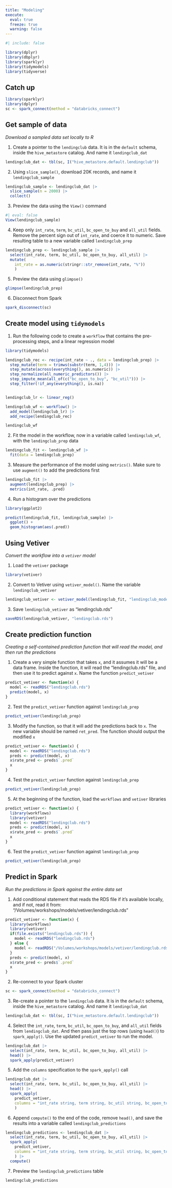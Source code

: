 ```yaml
---
title: "Modeling"
execute: 
  eval: true
  freeze: true
  warning: false
---
```


```r
#| include: false

library(dplyr)
library(dbplyr)
library(sparklyr)
library(tidymodels)
library(tidyverse)
```

## Catch up {.unnumbered}

```r
library(sparklyr)
library(dplyr)
sc <- spark_connect(method = "databricks_connect")
```

## Get sample of data
*Download a sampled data set locally to R*

1. Create a pointer to the `lendingclub` data. It is in the `default` schema, 
inside the `hive_metastore` catalog. And name it `lendingclub_dat`
```r
lendingclub_dat <- tbl(sc, I("hive_metastore.default.lendingclub"))
```

2. Using `slice_sample()`, download 20K records, and name it `lendingclub_sample`
```r
lendingclub_sample <- lendingclub_dat |>  
  slice_sample(n = 2000) |> 
  collect()
```

3. Preview the data using the `View()` command
```r
#| eval: false
View(lendingclub_sample)
```

4. Keep only `int_rate`, `term`, `bc_util`, `bc_open_to_buy` and `all_util` 
fields. Remove the percent sign out of `int_rate`, and coerce it to numeric. 
Save resulting table to a new variable called `lendingclub_prep`
```r
lendingclub_prep <- lendingclub_sample |> 
  select(int_rate, term, bc_util, bc_open_to_buy, all_util) |> 
  mutate(
    int_rate = as.numeric(stringr::str_remove(int_rate, "%"))
    )
```

5. Preview the data using `glimpse()`
```r
glimpse(lendingclub_prep)
```

6. Disconnect from Spark

```r
spark_disconnect(sc)
```


## Create model using `tidymodels`

1. Run the following code to create a `workflow` that contains the pre-processing
steps, and a linear regression model
```r
library(tidymodels)

lendingclub_rec <- recipe(int_rate ~ ., data = lendingclub_prep) |> 
  step_mutate(term = trimws(substr(term, 1,4))) |> 
  step_mutate(across(everything(), as.numeric)) |> 
  step_normalize(all_numeric_predictors()) |>
  step_impute_mean(all_of(c("bc_open_to_buy", "bc_util"))) |>   
  step_filter(!if_any(everything(), is.na))


lendingclub_lr <- linear_reg()

lendingclub_wf <- workflow() |> 
  add_model(lendingclub_lr) |> 
  add_recipe(lendingclub_rec)

lendingclub_wf
```
2. Fit the model in the workflow, now in a variable called `lendingclub_wf`, with
the `lendingclub_prep` data
```r
lendingclub_fit <- lendingclub_wf |> 
  fit(data = lendingclub_prep)
```

3. Measure the performance of the model using `metrics()`. Make sure to use
`augment()` to add the predictions first
```r
lendingclub_fit |> 
  augment(lendingclub_prep) |> 
  metrics(int_rate, .pred)
```

4. Run a histogram over the predictions

```r
library(ggplot2)

predict(lendingclub_fit, lendingclub_sample) |> 
  ggplot() +
  geom_histogram(aes(.pred))
```

## Using Vetiver
*Convert the workflow into a `vetiver` model*

1. Load the `vetiver` package

```r
library(vetiver)
```

2. Convert to Vetiver using `vetiver_model()`. Name the variable `lendingclub_vetiver`

```r
lendingclub_vetiver <- vetiver_model(lendingclub_fit, "lendingclub_model")
```

3. Save `lendingclub_vetiver` as "lendingclub.rds"

```r
saveRDS(lendingclub_vetiver, "lendingclub.rds")
```

## Create prediction function
*Creating a self-contained prediction function that will read the model, and then run the predictions*

1. Create a very simple function that takes `x`, and it assumes it will be a 
data frame. Inside the function, it will read the "lendingclub.rds" file, and
then use it to predict against `x`. Name the function `predict_vetiver`

```r
predict_vetiver <- function(x) {
  model <- readRDS("lendingclub.rds")  
  predict(model, x)
}
```

2. Test the `predict_vetiver` function against `lendingclub_prep`

```r
predict_vetiver(lendingclub_prep)
```

3. Modify the function, so that it will add the predictions back to `x`. The
new variable should be named `ret_pred`. The function should output the 
modified `x`

```r
predict_vetiver <- function(x) {
  model <- readRDS("lendingclub.rds")  
  preds <- predict(model, x)
  x$rate_pred <- preds$`.pred`
  x
}
```

4. Test the `predict_vetiver` function against `lendingclub_prep`

```r
predict_vetiver(lendingclub_prep)
```

5. At the beginning of the function, load the `workflows` and `vetiver` libraries

```r
predict_vetiver <- function(x) {
  library(workflows)
  library(vetiver)
  model <- readRDS("lendingclub.rds")  
  preds <- predict(model, x)
  x$rate_pred <- preds$`.pred`
  x
}
```

6. Test the `predict_vetiver` function against `lendingclub_prep`

```r
predict_vetiver(lendingclub_prep)
```

## Predict in Spark
*Run the predictions in Spark against the entire data set*


1. Add conditional statement that reads the RDS file if it's available locally,
and if not, read it from: "/Volumes/workshops/models/vetiver/lendingclub.rds"

```r
predict_vetiver <- function(x) {
  library(workflows)
  library(vetiver)
  if(file.exists("lendingclub.rds")) {
    model <- readRDS("lendingclub.rds")  
  } else {
    model <- readRDS("/Volumes/workshops/models/vetiver/lendingclub.rds")
  }
  preds <- predict(model, x)
  x$rate_pred <- preds$`.pred`
  x
}
```

2. Re-connect to your Spark cluster

```r
sc <- spark_connect(method = "databricks_connect")
```

3. Re-create a pointer to the `lendingclub` data. It is in the `default` schema, 
inside the `hive_metastore` catalog. And name it `lendingclub_dat`
```r
lendingclub_dat <- tbl(sc, I("hive_metastore.default.lendingclub"))
```

4. Select the `int_rate`, `term`, `bc_util`, `bc_open_to_buy`, and `all_util` 
fields from `lendingclub_dat`. And then pass just the top rows (using `head()`)
to `spark_apply()`. Use the updated `predict_vetiver` to run the model.

```r
lendingclub_dat |> 
  select(int_rate, term, bc_util, bc_open_to_buy, all_util) |> 
  head() |> 
  spark_apply(predict_vetiver)
```

5. Add the `columns` specification to the `spark_apply()` call

```r
lendingclub_dat |> 
  select(int_rate, term, bc_util, bc_open_to_buy, all_util) |> 
  head() |> 
  spark_apply(
    predict_vetiver, 
    columns = "int_rate string, term string, bc_util string, bc_open_to_buy string, all_util string, pred double"
    )
```
6. Append `compute()` to the end of the code, remove `head()`, and save the
results into a variable called `lendingclub_predictions`

```r
lendingclub_predictions <- lendingclub_dat |> 
  select(int_rate, term, bc_util, bc_open_to_buy, all_util) |> 
  spark_apply(
    predict_vetiver,
    columns = "int_rate string, term string, bc_util string, bc_open_to_buy string, all_util string, pred double"
    ) |> 
  compute()
```

7. Preview the `lendingclub_predictions` table

```r
lendingclub_predictions
```



